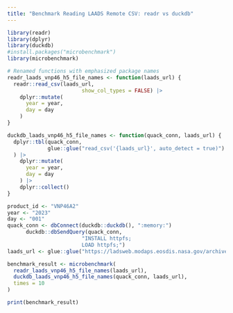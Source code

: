 ```yaml
---
title: "Benchmark Reading LAADS Remote CSV: readr vs duckdb"
---
```


```r
library(readr)
library(dplyr)
library(duckdb)
#install.packages("microbenchmark")
library(microbenchmark)
```

```r
# Renamed functions with emphasized package names
readr_laads_vnp46_h5_file_names <- function(laads_url) {
  readr::read_csv(laads_url,
                        show_col_types = FALSE) |>
    dplyr::mutate(
      year = year,
      day = day
    )
}

duckdb_laads_vnp46_h5_file_names <- function(quack_conn, laads_url) {
  dplyr::tbl(quack_conn,
             glue::glue("read_csv('{laads_url}', auto_detect = true)")
  ) |>
    dplyr::mutate(
      year = year,
      day = day
    ) |>
    dplyr::collect()
}

```

```r
product_id <- "VNP46A2"
year <- "2023"
day <- "001"
quack_conn <- dbConnect(duckdb::duckdb(), ":memory:")
      duckdb::dbSendQuery(quack_conn,
                        "INSTALL httpfs;
                        LOAD httpfs;")
laads_url <- glue::glue("https://ladsweb.modaps.eosdis.nasa.gov/archive/allData/5000/{product_id}/{year}/{day}.csv")

```

```r
benchmark_result <- microbenchmark(
  readr_laads_vnp46_h5_file_names(laads_url),
  duckdb_laads_vnp46_h5_file_names(quack_conn, laads_url),
  times = 10
)
```

```r
print(benchmark_result)
```

